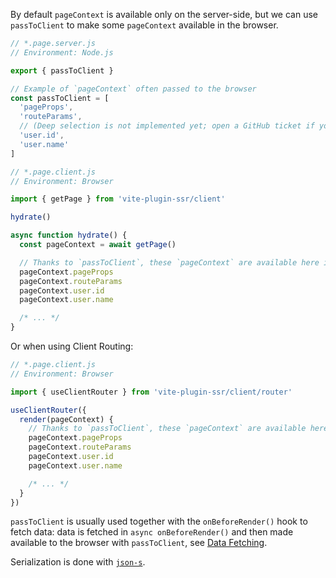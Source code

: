 By default `pageContext` is available only on the server-side, but we can use `passToClient` to make some `pageContext` available in the browser.

```js
// *.page.server.js
// Environment: Node.js

export { passToClient }

// Example of `pageContext` often passed to the browser
const passToClient = [
  'pageProps',
  'routeParams',
  // (Deep selection is not implemented yet; open a GitHub ticket if you want this.)
  'user.id',
  'user.name'
]
```

```js
// *.page.client.js
// Environment: Browser

import { getPage } from 'vite-plugin-ssr/client'

hydrate()

async function hydrate() {
  const pageContext = await getPage()

  // Thanks to `passToClient`, these `pageContext` are available here in the browser
  pageContext.pageProps
  pageContext.routeParams
  pageContext.user.id
  pageContext.user.name

  /* ... */
}
```

Or when using Client Routing:

```js
// *.page.client.js
// Environment: Browser

import { useClientRouter } from 'vite-plugin-ssr/client/router'

useClientRouter({
  render(pageContext) {
    // Thanks to `passToClient`, these `pageContext` are available here in the browser
    pageContext.pageProps
    pageContext.routeParams
    pageContext.user.id
    pageContext.user.name

    /* ... */
  }
})
```

`passToClient` is usually used together with the `onBeforeRender()` hook to fetch data:
data is fetched in `async onBeforeRender()` and then made available to the browser with `passToClient`, see [Data Fetching](/data-fetching).

Serialization is done with [`json-s`](https://github.com/brillout/json-s).
